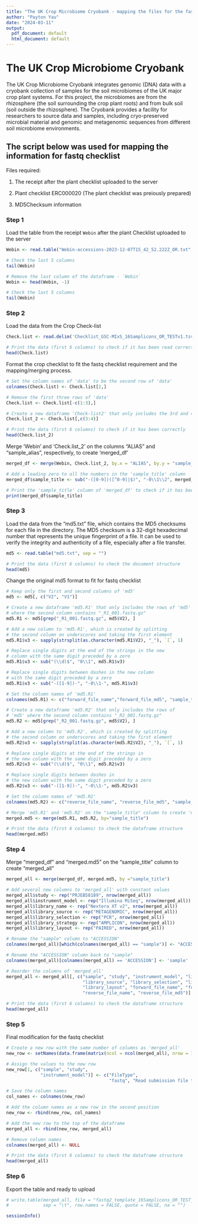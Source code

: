 ```yaml
---
title: "The UK Crop Microbiome Cryobank - mapping the files for the fastq checklist"
author: "Payton Yau"
date: "2024-03-11"
output:
  pdf_document: default
  html_document: default
---
```


# The UK Crop Microbiome Cryobank

The UK Crop Microbiome Cryobank integrates genomic (DNA) data with a cryobank collection of samples for the soil microbiomes of the UK major crop plant systems. For this project, the microbiomes are from the rhizosphere (the soil surrounding the crop plant roots) and from bulk soil (soil outside the rhizosphere). The Cryobank provides a facility for researchers to source data and samples, including cryo-preserved microbial material and genomic and metagenomic sequences from different soil microbiome environments.

## The script below was used for mapping the information for fastq checklist

Files required: 

1. The receipt after the plant checklist uploaded to the server

2. Plant checklist ERC000020 (The plant checklist was preiously prepared)

3. MD5Checksum information

### Step 1

Load the table from the receipt `Webin` after the plant Checklist uploaded to the server

```r
Webin <- read.table("Webin-accessions-2023-12-07T15_42_52.222Z_OR.txt", header = T)

# Check the last 5 columns
tail(Webin)
```

```r
# Remove the last column of the dataframe - `Webin`
Webin <- head(Webin, -1)

# Check the last 5 columns
tail(Webin)
```


### Step 2 

Load the data from the  Crop Check-list

```r
Check.list <- read.delim('Checklist_GSC-MIxS_16Samplicons_OR_TESTv1.tsv', header = F, sep = "\t")

# Print the data (first 6 columns) to check if it has been read correctly
head(Check.list)
```


Format the crop checklist to fit the fastq checklist requirement and the mapping/merging process.

```r
# Set the column names of 'data' to be the second row of 'data'
colnames(Check.list) <- Check.list[2,]

# Remove the first three rows of 'data'
Check.list <- Check.list[-c(1:3),]

# Create a new dataframe 'Check-list2' that only includes the 3rd and 4th columns of 'Check-list'
Check.list_2 <- Check.list[,c(3:4)]

# Print the data (first 6 columns) to check if it has been correctly
head(Check.list_2)
```


Merge 'Webin' and 'Check.list_2' on the columns “ALIAS” and “sample_alias”, respectively, to create ‘merged_df’

```r
merged_df <- merge(Webin, Check.list_2, by.x = "ALIAS", by.y = "sample_alias")

# Add a leading zero to all the numbers in the 'sample_title' column
merged_df$sample_title <- sub("-([0-9])([^0-9]|$)", "-0\\1\\2", merged_df$sample_title)

# Print the 'sample_title' column of 'merged_df' to check if it has been read correctly
print(merged_df$sample_title)
```

### Step 3 

Load the data from the “md5.txt” file, which contains the MD5 checksums for each file in the directory. The MD5 checksum is a 32-digit hexadecimal number that represents the unique fingerprint of a file. It can be used to verify the integrity and authenticity of a file, especially after a file transfer.

```r
md5 <- read.table("md5.txt", sep = "")

# Print the data (first 6 columns) to check the document structure
head(md5)
```

Change the original md5 format to fit for fastq checklist

```r
# Keep only the first and second columns of 'md5'
md5 <- md5[, c("V2", "V1")]

# Create a new dataframe 'md5.R1' that only includes the rows of 'md5' 
# where the second column contains "_R1_001.fastq.gz"
md5.R1 <- md5[grep("_R1_001.fastq.gz", md5$V2), ]

# Add a new column to 'md5.R1', which is created by splitting 
# the second column on underscores and taking the first element
md5.R1$v3 <- sapply(strsplit(as.character(md5.R1$V2), "_"), `[`, 1)

# Replace single digits at the end of the strings in the new 
# column with the same digit preceded by a zero
md5.R1$v3 <- sub("(\\d)$", "0\\1", md5.R1$v3)

# Replace single digits between dashes in the new column 
# with the same digit preceded by a zero
md5.R1$v3 <- sub("-([1-9])-", "-0\\1-", md5.R1$v3)

# Set the column names of 'md5.R1'
colnames(md5.R1) <- c("forward_file_name","forward_file_md5", "sample_title")

# Create a new dataframe 'md5.R2' that only includes the rows of 
# 'md5' where the second column contains "_R2_001.fastq.gz"
md5.R2 <- md5[grep("_R2_001.fastq.gz", md5$V2), ]

# Add a new column to 'md5.R2', which is created by splitting 
# the second column on underscores and taking the first element
md5.R2$v3 <- sapply(strsplit(as.character(md5.R2$V2), "_"), `[`, 1)

# Replace single digits at the end of the strings in 
# the new column with the same digit preceded by a zero
md5.R2$v3 <- sub("(\\d)$", "0\\1", md5.R2$v3)

# Replace single digits between dashes in 
# the new column with the same digit preceded by a zero
md5.R2$v3 <- sub("-([1-9])-", "-0\\1-", md5.R2$v3)

# Set the column names of 'md5.R2'
colnames(md5.R2) <- c("reverse_file_name", "reverse_file_md5", "sample_title")

# Merge 'md5.R1' and 'md5.R2' on the "sample_title" column to create 'merged.md5'
merged.md5 <- merge(md5.R1, md5.R2, by="sample_title")

# Print the data (first 6 columns) to check the dataframe structure
head(merged.md5)
```

### Step 4

Merge "merged_df" and "merged.md5" on the "sample_title" column to create "merged_all"

```r
merged_all <- merge(merged_df, merged.md5, by ="sample_title")

# Add several new columns to 'merged_all' with constant values
merged_all$study <- rep("PRJEB58189", nrow(merged_all))
merged_all$instrument_model <- rep("Illumina MiSeq", nrow(merged_all))
merged_all$library_name <- rep("Nextera XT v2", nrow(merged_all))
merged_all$library_source <- rep("METAGENOMIC", nrow(merged_all))
merged_all$library_selection <- rep("PCR", nrow(merged_all))
merged_all$library_strategy <- rep("AMPLICON", nrow(merged_all))
merged_all$library_layout <- rep("PAIRED", nrow(merged_all))

# Rename the "sample" column to "ACCESSION"
colnames(merged_all)[which(colnames(merged_all) == "sample")] <- "ACCESSION"

# Rename the "ACCESSION" column back to "sample"
colnames(merged_all)[colnames(merged_all) == 'ACCESSION'] <- 'sample'

# Reorder the columns of 'merged_all'
merged_all <- merged_all[, c("sample", "study", "instrument_model", "library_name", 
                             "library_source", "library_selection", "library_strategy", 
                             "library_layout", "forward_file_name", "forward_file_md5", 
                             "reverse_file_name", "reverse_file_md5")]

# Print the data (first 6 columns) to check the dataframe structure
head(merged_all)
```

### Step 5

Final modification for the fastq checklist

```r
# Create a new row with the same number of columns as 'merged_all'
new_row <- setNames(data.frame(matrix(ncol = ncol(merged_all), nrow = 1)), colnames(merged_all))

# Assign the values to the new row
new_row[1, c("sample", "study", 
             "instrument_model")] <- c("FileType", 
                                       "fastq", "Read submission file type")

# Save the column names
col_names <- colnames(new_row) 

# Add the column names as a new row in the second position
new_row <- rbind(new_row, col_names)

# Add the new row to the top of the dataframe
merged_all <- rbind(new_row, merged_all)

# Remove column names
colnames(merged_all) <- NULL

# Print the data (first 6 columns) to check the dataframe structure
head(merged_all)
```

### Step 6

Export the table and ready to upload

```r
# write.table(merged_all, file = "fastq2_template_16Samplicons_OR_TEST_with_mapping.tsv", 
#             sep = "\t", row.names = FALSE, quote = FALSE, na = "")
```

```r
sessionInfo()
```
